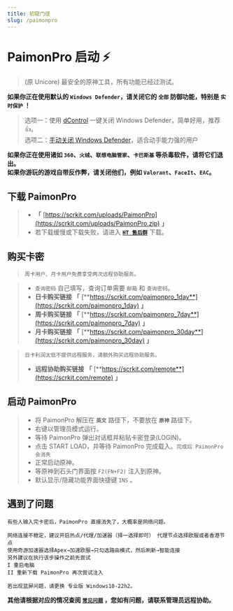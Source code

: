```yaml
---
title: 初窥门径
slug: /paimonpro
---
```


<head>
  <meta charset="utf-8" />
  <meta name="description" content="PaimonPro 官方教程，最全面的 PaimonPro 中文参考文档。"/>
  <meta name="keywords" content="PaimonPro,Unicore,Genshin,原神辅助,原神外挂"/>
  <meta name="author" content="PaimonPro,Unicore,Genshin,原神辅助,原神外挂"/>
</head>

# PaimonPro 启动 ⚡ ️

> (原 Unicore) 最安全的原神工具，所有功能已经过测试。

**如果你正在使用默认的 `Windows Defender`，请关闭它的 `全部` 防御功能，特别是 `实时保护` ！**

>选项一：使用 [dControl](https://scrkit.com/uploads/dControl.zip) 一键关闭 Windows Defender，简单好用，推荐👍。  
>选项二：[手动关闭 Windows Defender](https://zhuanlan.zhihu.com/p/430289825)，适合动手能力强的用户

**如果你正在使用诸如 `360`、`火绒`、`联想电脑管家`、`卡巴斯基` 等杀毒软件，请将它们退出。**  
**如果你游玩的游戏自带反作弊，请关闭他们，例如 `Valorant`、`FaceIt`、`EAC`。**

## 下载 PaimonPro

> + **「** [https://scrkit.com/uploads/PaimonPro](https://scrkit.com/uploads/PaimonPro.zip) **」**
> + 若下载缓慢或下载失败，请进入 [**`HT 售后群`**](https://scrkit.com/qqgroup) 下载。

## 购买卡密

> `周卡用户、月卡用户免费享受两次远程协助服务。`

> + `查询密码` 自己填写，查询订单需要 `邮箱` 和 `查询密码`。
> + **日卡购买链接** **「** [**https://scrkit.com/paimonpro_1day**](https://scrkit.com/paimonpro_1day) **」**
> + **周卡购买链接** **「** [**https://scrkit.com/paimonpro_7day**](https://scrkit.com/paimonpro_7day) **」**
> + **月卡购买链接** **「** [**https://scrkit.com/paimonpro_30day**](https://scrkit.com/paimonpro_30day) **」**
 
> `日卡利润太低不提供远程服务，请额外购买远程协助服务。` 
> + **远程协助购买链接** **「** [**https://scrkit.com/remote**](https://scrkit.com/remote) **」**  

## 启动 PaimonPro

> + 将 PaimonPro 解压在 **`英文`** 路径下，不要放在 **`原神`** 路径下。  
> + 右键以管理员模式运行。  
> + 等待 PaimonPro 弹出对话框并粘贴卡密登录(LOGIN)。  
> + 点击 START LOAD，并等待 PaimonPro 完成载入。`完成后 PaimonPro 会消失` 
> + 正常启动原神。
> + 等原神到石头门界面按 `F2(FN+F2)` 注入到原神。
> + 默认显示/隐藏功能界面快捷键 `INS` 。

## 遇到了问题
```
有些人输入完卡密后，PaimonPro 直接消失了，大概率是网络问题。  

网络连接不稳定，建议开启热点/代理/加速器（择一选择即可） 代理节点选择欧服或者香港节点
使用奇游加速器选择Apex→加速欧服→只勾选路由模式，然后刷新→智能连接
另外建议在执行该步操作之前先尝试  
I 重启电脑   
II 重新下载 PaimonPro 再次尝试注入 

若出现蓝屏问题，请更换 专业版 Windows10-22h2。  
```
**其他请根据对应的情况查阅 [`常见问题`](./problem.mdx) ，您如有问题，请联系管理员远程协助。**